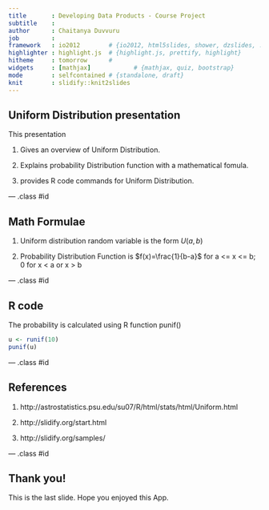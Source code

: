 ```yaml
---
title       : Developing Data Products - Course Project
subtitle    : 
author      : Chaitanya Duvvuru
job         : 
framework   : io2012        # {io2012, html5slides, shower, dzslides, ...}
highlighter : highlight.js  # {highlight.js, prettify, highlight}
hitheme     : tomorrow      # 
widgets     : [mathjax]            # {mathjax, quiz, bootstrap}
mode        : selfcontained # {standalone, draft}
knit        : slidify::knit2slides
---
```


## Uniform Distribution presentation


This presentation 

1. Gives an overview of Uniform Distribution.

2. Explains probability Distribution function with a mathematical fomula.

3. provides R code commands for Uniform Distribution.

--- .class #id 

## Math Formulae


1. Uniform distribution random variable is the form $U(a,b)$

2. Probability Distribution Function  is $f(x)=\frac{1}{b-a}$ for a <= x <= b;
                                                            0 for x < a or x > b

--- .class #id 

## R code


The probability is calculated using R function punif()

```r
u <- runif(10) 
punif(u)
```


--- .class #id 

## References


1. http://astrostatistics.psu.edu/su07/R/html/stats/html/Uniform.html

2. http://slidify.org/start.html

3. http://slidify.org/samples/

--- .class #id 

## Thank you!


 This is the last slide. Hope you enjoyed this App. 
